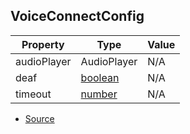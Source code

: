 ## VoiceConnectConfig

| Property | Type | Value |
| ----------- | ----------- | ----------- |
| audioPlayer | AudioPlayer | N/A |
| deaf | [boolean](https://developer.mozilla.org/en-US/docs/Web/JavaScript/Reference/Global_Objects/Boolean) | N/A |
| timeout | [number](https://developer.mozilla.org/en-US/docs/Web/JavaScript/Reference/Global_Objects/Number) | N/A |


- [Source](https://github.com/Androz2091/discord-player/blob/cb6c009/packages/discord-player/src/Structures/GuildQueue.ts#L46)